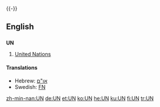 {{see|un|un-|-un-|ün|ún}}
{{wikipedia | un (disambiguation)}}
{{-}}
==English==
==={{initialism}}===
'''UN'''
# [[United Nations]]

====Translations====
*Hebrew: [[:he:או"ם|או"ם]]
*Swedish: [[FN]]

[[zh-min-nan:UN]]
[[de:UN]]
[[et:UN]]
[[ko:UN]]
[[he:UN]]
[[ku:UN]]
[[fi:UN]]
[[tr:UN]]